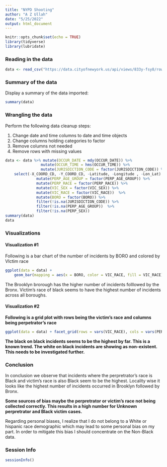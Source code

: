 ```yaml
---
title: "NYPD Shooting"
author: "A Z Ullah"
date: "5/25/2022"
output: html_document
---
```


```r
knitr::opts_chunk$set(echo = TRUE)
library(tidyverse)
library(lubridate)
```

### Reading in the data

```r
data <- read_csv("https://data.cityofnewyork.us/api/views/833y-fsy8/rows.csv?accessType=DOWNLOAD")
```

### Summary of the data

Display a summary of the data imported: 

```r
summary(data)
```

### Wrangling the data

Perform the following data cleanup steps:

1. Change date and time columns to date and time objects 
2. Change columns holding categories to factor 
3. Remove columns not needed 
4. Remove rows with missing values 

```r
data <- data %>% mutate(OCCUR_DATE = mdy(OCCUR_DATE)) %>%
                mutate(OCCUR_TIME = hms(OCCUR_TIME)) %>% 
                mutate(JURISDICTION_CODE = factor(JURISDICTION_CODE)) %>% 
    select(-X_COORD_CD, -Y_COORD_CD, -Latitude, -Longitude , -Lon_Lat) %>% 
              mutate(PERP_AGE_GROUP = factor(PERP_AGE_GROUP)) %>%                        mutate(VIC_AGE_GROUP = factor(VIC_AGE_GROUP)) %>%                          mutate(PERP_SEX = factor(PERP_SEX)) %>% 
              mutate(PERP_RACE = factor(PERP_RACE)) %>% 
              mutate(VIC_SEX = factor(VIC_SEX)) %>% 
              mutate(VIC_RACE = factor(VIC_RACE))  %>% 
              mutate(BORO = factor(BORO)) %>% 
              filter(!is.na(JURISDICTION_CODE)) %>%                                      filter(!is.na(PERP_RACE)) %>% 
              filter(!is.na(PERP_AGE_GROUP))  %>% 
              filter(!is.na(PERP_SEX))
summary(data)
data
```

### Visualizations

#### Visualization #1 

Following is a bar chart of the number of incidents by BORO and colored by VIctim race 

```r
ggplot(data = data) + 
    geom_bar(mapping = aes(x = BORO, color = VIC_RACE, fill = VIC_RACE)) + theme(axis.text.x = element_text(angle = 90), legend.position="bottom") + scale_fill_brewer(palette="Set1")
```

The Brooklyn brorough has the higher number of incidents folllowed by the Bronx. Victim's race of black seems to have the highest number of incidents across all boroughs. 

#### Visualization #2

**Following is a grid plot with rows being the victim's race and columns being perpetrator's race  **

```r
ggplot(data = data) + facet_grid(rows = vars(VIC_RACE), cols = vars(PERP_RACE)) + geom_bar(mapping = aes(x = VIC_RACE)) + theme(axis.text.x = element_blank(), legend.position="bottom", strip.text.x = element_text(angle = 90), strip.text.y = element_text(angle = 0)) + scale_fill_brewer(palette="Set1")
```

**The black on black incidents seems to be the highest by far. This is a known trend. The white on black incidents are showing as non-existent. This needs to be investigated further. **

### Conclusion 

In conclusion we observe that incidents where the perpretrator's race is Black and victim's race is also Black seem to be the highest. Locality wise it looks like the highest number of incidents occurred in Brooklyn followed by Bronx. 

**Some sources of bias maybe the perpretrator or victim's race not being collected correctly. This results in a high number for Unknown perpretrator and Black victim cases. **

Regarding personal biases, I realize that I do not belong to a White or hispanic race demographic which may lead to some personal bias on my part. 
In order to mitigate this bias I should concentrate on the Non-Black data.

### Session Info

```r
sessionInfo()
```
